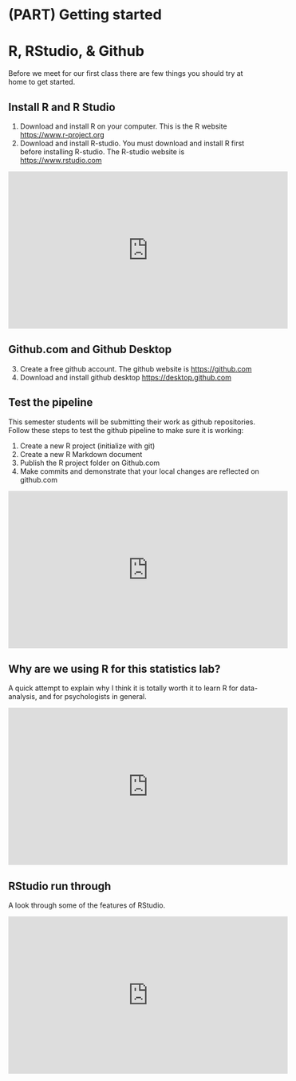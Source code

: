 # (PART) Getting started {.unnumbered}

# R, RStudio, & Github {.unnumbered}

Before we meet for our first class there are few things you should try at home to get started.

## Install R and R Studio

1. Download and install R on your computer. This is the R website [https://www.r-project.org](https://www.r-project.org)
2. Download and install R-studio. You must download and install R first before installing R-studio. The R-studio website is [https://www.rstudio.com](https://www.rstudio.com)

<div class="videoWrapper">  <iframe width="560" height="315" src="https://www.youtube.com/embed/VxsJYnQI0AE" frameborder="0" allow="accelerometer; autoplay; encrypted-media; gyroscope; picture-in-picture" allowfullscreen></iframe> </div>

## Github.com and Github Desktop

3. Create a free github account. The github website is [https://github.com](https://github.com)
4. Download and install github desktop [https://desktop.github.com](https://desktop.github.com)

## Test the pipeline

This semester students will be submitting their work as github repositories. Follow these steps to test the github pipeline to make sure it is working:

1. Create a new R project (initialize with git)
2. Create a new R Markdown document
3. Publish the R project folder on Github.com
4. Make commits and demonstrate that your local changes are reflected on github.com

<div class="videoWrapper">  <iframe width="560" height="315" src="https://www.youtube.com/embed/efQlpUomP94" frameborder="0" allow="accelerometer; autoplay; encrypted-media; gyroscope; picture-in-picture" allowfullscreen></iframe> </div>

## Why are we using R for this statistics lab?

A quick attempt to explain why I think it is totally worth it to learn R for data-analysis, and for psychologists in general.

<div class="videoWrapper">  <iframe width="560" height="315" src="https://www.youtube.com/embed/l_goAV71iKM" frameborder="0" allow="accelerometer; autoplay; encrypted-media; gyroscope; picture-in-picture" allowfullscreen></iframe> </div>

## RStudio run through

A look through some of the features of RStudio.

<div class="videoWrapper">  <iframe width="560" height="315" src="https://www.youtube.com/embed/hEhm5orkzMc" frameborder="0" allow="accelerometer; autoplay; encrypted-media; gyroscope; picture-in-picture" allowfullscreen></iframe> </div>

